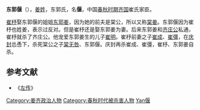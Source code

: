 {{模板:Infobox 先秦人物
|名称= 东郭偃
|姓=[[姜姓|姜]]
|氏=东郭
|名=偃
|字=
|别名=
|别字=
|谥号=
|时代=春秋
|国家=[[姜齐|齐]] 
|身份=崔氏家臣
|出生=
|逝世=
|父=
|子女=
}}
'''东郭偃'''（{{bd|?||前546年||catIdx=Dongguo東郭偃}}），[[姜姓|姜姓]]，东郭氏，名'''偃'''，中国[[春秋时期|春秋时期]][[齐国|齐国]]崔氏家臣。

[[崔杼|崔杼]]娶东郭偃的姐姐[[东郭姜|东郭姜]]，因为她的前夫是棠公，所以又称[[棠姜|棠姜]]。东郭偃因为崔杼也姓姜，表示过反对。但是崔杼还是娶东郭姜为妻。后来东郭姜和[[齐后庄公|齐庄公]]私通，崔杼就杀了齐庄公。他宠爱东郭姜生的儿子[[崔明|崔明]]。崔杼前妻之子[[崔成|崔成]]、[[崔彊|崔彊]]，在[[庆封|庆封]]怂恿下，杀死棠公之子[[棠无咎|棠无咎]]、东郭偃。庆封再杀崔成、崔彊，崔杼、东郭姜自杀。

{{春秋人小作品}}

==参考文献==
*《[[左传|左传]]》 

{{DEFAULTSORT:Dongguo東郭偃}}
[[Category:姜齐政治人物|Category:姜齐政治人物]]
[[Category:春秋时代被杀害人物|Category:春秋时代被杀害人物]]
[[Category:東郭姓|Yan偃]]